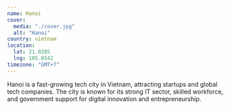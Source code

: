 ```yaml
---
name: Hanoi
cover:
  media: "./cover.jpg"
  alt: "Hanoi"
country: vietnam
location:
  lat: 21.0285
  lng: 105.8542
timezone: "GMT+7"
---
```


Hanoi is a fast-growing tech city in Vietnam, attracting startups and global tech companies. The city is known for its strong IT sector, skilled workforce, and government support for digital innovation and entrepreneurship.
